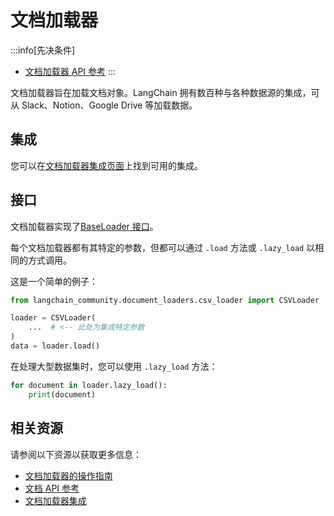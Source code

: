 # 文档加载器
<span data-heading-keywords="document loader,document loaders"></span>

:::info[先决条件]

* [文档加载器 API 参考](/docs/how_to/#document-loaders)
:::

文档加载器旨在加载文档对象。LangChain 拥有数百种与各种数据源的集成，可从 Slack、Notion、Google Drive 等加载数据。

## 集成

您可以在[文档加载器集成页面](/docs/integrations/document_loaders/)上找到可用的集成。

## 接口

文档加载器实现了[BaseLoader 接口](https://python.langchain.com/api_reference/core/document_loaders/langchain_core.document_loaders.base.BaseLoader.html)。

每个文档加载器都有其特定的参数，但都可以通过 `.load` 方法或 `.lazy_load` 以相同的方式调用。

这是一个简单的例子：

```python
from langchain_community.document_loaders.csv_loader import CSVLoader

loader = CSVLoader(
    ...  # <-- 此处为集成特定参数
)
data = loader.load()
```

在处理大型数据集时，您可以使用 `.lazy_load` 方法：

```python
for document in loader.lazy_load():
    print(document)
```

## 相关资源

请参阅以下资源以获取更多信息：

* [文档加载器的操作指南](/docs/how_to/#document-loaders)
* [文档 API 参考](https://python.langchain.com/api_reference/core/documents/langchain_core.documents.base.Document.html)
* [文档加载器集成](/docs/integrations/document_loaders/)